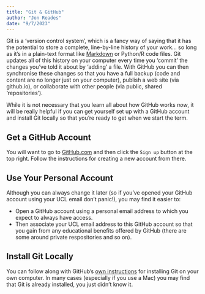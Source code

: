 ```yaml
---
title: "Git & GitHub"
author: "Jon Reades"
date: "9/7/2023"
---
```


Git is a 'version control system', which is a fancy way of saying that it has the potential to store a complete, line-by-line history of your work... so long as it's in a plain-text format like [Markdown](./markdown.qmd) or Python/R code files. Git updates all of this history on your computer every time you 'commit' the changes you've told it about by 'adding' a file. With GitHub you can then synchronise these changes so that you have a full backup (code and content are no longer just on your computer), publish a web site (via github.io), or collaborate with other people (via public, shared 'repositories'). 

While it is not necessary that you learn all about how GitHub works *now*, it will be really helpful if you can get yourself set up with a GitHub account and install Git locally so that you're ready to get when we start the term.

## Get a GitHub Account

You will want to go to [GitHub.com](https://github.com/) and then click the `Sign up` button at the top right. Follow the instructions for creating a new account from there.

::: {.callout-tip}
## Use Your Personal Account

Although you can always change it later (so if you've opened your GitHub account using your UCL email don't panic!), you may find it easier to:

- Open a GitHub account using a personal email address to which you expect to always have access.
- Then associate your UCL email address to this GitHub account so that you gain from any educational benefits offered by GitHub (there are some around private respositories and so on).
:::

## Install Git Locally

You can follow along with GitHub's [own instructions](https://github.com/git-guides/install-git) for installing Git on your own computer. In many cases (especially if you use a Mac) you may find that Git is already installed, you just didn't know it.
